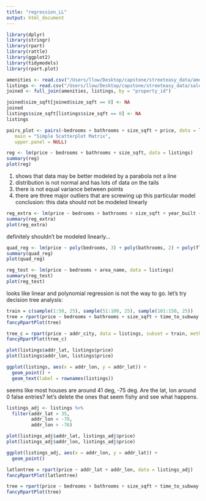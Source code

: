 ```yaml
---
title: "regression_LL"
output: html_document
---
```


```r
library(dplyr)
library(stringr)
library(rpart)
library(rattle)
library(ggplot2)
library(tidymodels)
library(rpart.plot)
```

```r
amenities <- read.csv("/Users/llow/Desktop/capstone/streeteasy_data/amenities.csv")
listings <- read.csv("/Users/llow/Desktop/capstone/streeteasy_data/sale_listings.csv")
joined <- full_join(amenities, listings, by = "property_id")
```

```r
joined$size_sqft[joined$size_sqft == 0] <- NA
joined
listings$size_sqft[listings$size_sqft == 0] <- NA
listings
```


```r
pairs_plot <- pairs(~bedrooms + bathrooms + size_sqft + price, data = listings,
   main = "Simple Scatterplot Matrix",
   upper.panel = NULL)
```

```r
reg <- lm(price ~ bedrooms + bathrooms + size_sqft, data = listings)
summary(reg)
plot(reg)
```


1. shows that data may be better modeled by a parabola not a line
2. distribution is not normal and has lots of data on the tails
3. there is not equal variance between points
4. there are three major outliers that are screwing up this particular model
conclusion: this data should not be modeled linearly 

```r
reg_extra <- lm(price ~ bedrooms + bathrooms + size_sqft + year_built + floor_count + time_to_subway + half_baths, data = listings)
summary(reg_extra)
plot(reg_extra)
```
definitely shouldn't be modeled linearly...

```r
quad_reg <- lm(price ~ poly(bedrooms, 3) + poly(bathrooms, 2) + poly(floor_count, 2), data = listings)
summary(quad_reg)
plot(quad_reg)
```

```r
reg_test <- lm(price ~ bedrooms + area_name, data = listings)
summary(reg_test)
plot(reg_test)
```

looks like linear and polynomial regression is not the way to go.  let's try decision tree analysis:

```r
train = c(sample(1:50, 25), sample(51:100, 25), sample(101:150, 25))
tree = rpart(price ~ bedrooms + bathrooms + size_sqft + time_to_subway + year_built, data = listings, subset = train, method = "class")
fancyRpartPlot(tree)
```

```r
tree_c = rpart(price ~ addr_city, data = listings, subset = train, method = "class")
fancyRpartPlot(tree_c)
```

```r
plot(listings$addr_lat, listings$price)
plot(listings$addr_lon, listings$price)

ggplot(listings, aes(x = addr_lon, y = addr_lat)) + 
  geom_point() + 
  geom_text(label = rownames(listings))
```

seems like most houses are around 41 deg, -75 deg.  Are the lat, lon around 0 false entries? let's delete the ones that seem fishy and see what happens.

```r
listings_adj <- listings %>%
  filter(addr_lat > 35,
         addr_lon < -70, 
         addr_lon > -76)
```

```r
plot(listings_adj$addr_lat, listings_adj$price)
plot(listings_adj$addr_lon, listings_adj$price)

ggplot(listings_adj, aes(x = addr_lon, y = addr_lat)) + 
  geom_point() 
```


```r
latlontree = rpart(price ~ addr_lat + addr_lon, data = listings_adj)
fancyRpartPlot(latlontree)
```

```r
tree = rpart(price ~ bedrooms + bathrooms + size_sqft + time_to_subway + year_built + addr_lat + addr_lon, data = listings_adj, subset = train, method = "class")
fancyRpartPlot(tree)
```




